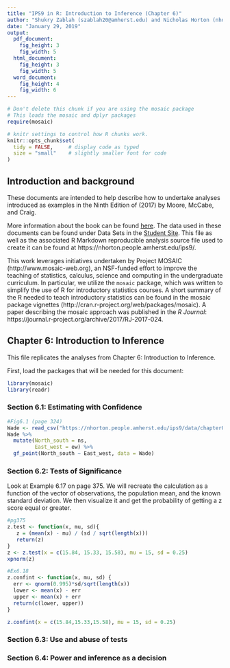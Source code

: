 ```yaml
---
title: "IPS9 in R: Introduction to Inference (Chapter 6)"
author: "Shukry Zablah (szablah20@amherst.edu) and Nicholas Horton (nhorton@amherst.edu)"
date: "January 29, 2019"
output: 
  pdf_document:
    fig_height: 3
    fig_width: 5
  html_document:
    fig_height: 3
    fig_width: 5
  word_document:
    fig_height: 4
    fig_width: 6
---
```



```r
# Don't delete this chunk if you are using the mosaic package
# This loads the mosaic and dplyr packages
require(mosaic)
```

```r
# knitr settings to control how R chunks work.
knitr::opts_chunk$set(
  tidy = FALSE,     # display code as typed
  size = "small"    # slightly smaller font for code
)
```

## Introduction and background 

These documents are intended to help describe how to undertake analyses introduced 
as examples in the Ninth Edition of \emph{Introduction to the Practice of Statistics} (2017) by Moore, McCabe, and Craig.

More information about the book can be found [here](https://macmillanlearning.com/Catalog/product/introductiontothepracticeofstatistics-ninthedition-moore).
The data used in these documents can be found under Data Sets in the [Student Site](https://www.macmillanlearning.com/catalog/studentresources/ips9e?_ga=2.29224888.526668012.1531487989-1209447309.1529940008#). This
file as well as the associated R Markdown reproducible analysis source file used to create it can be found at https://nhorton.people.amherst.edu/ips9/.

This work leverages initiatives undertaken by Project MOSAIC (http://www.mosaic-web.org), an NSF-funded effort to improve the teaching of statistics, calculus, science and computing in the undergraduate curriculum. In particular, we utilize the `mosaic` package, which was written to simplify the use of R for introductory statistics courses. A short summary of the R needed to teach introductory statistics can be found in the mosaic package vignettes (http://cran.r-project.org/web/packages/mosaic).  A paper describing the mosaic approach was published in the *R Journal*: https://journal.r-project.org/archive/2017/RJ-2017-024.
  
## Chapter 6: Introduction to Inference
This file replicates the analyses from Chapter 6: Introduction to Inference. 

First, load the packages that will be needed for this document: 
```r
library(mosaic)
library(readr)
```

### Section 6.1: Estimating with Confidence 

```r
#Fig6.1 (page 324)
Wade <- read_csv("https://nhorton.people.amherst.edu/ips9/data/chapter06/EG06-01WADE.csv")
Wade %>% 
  mutate(North_south = ns,
         East_west = ew) %>%
  gf_point(North_south ~ East_west, data = Wade)
```

### Section 6.2: Tests of Significance

Look at Example 6.17 on page 375. We will recreate the calculation as a function of the vector of observations, the population mean, and the known standard deviation. We then visualize it and get the probability of getting a z score equal or greater. 

```r
#pg375
z.test <- function(x, mu, sd){
   z = (mean(x) - mu) / (sd / sqrt(length(x)))
   return(z)
}
z <- z.test(x = c(15.84, 15.33, 15.58), mu = 15, sd = 0.25)
xpnorm(z)
```

```r
#Ex6.18
z.confint <- function(x, mu, sd) {
  err <- qnorm(0.995)*sd/sqrt(length(x))
  lower <- mean(x) - err
  upper <- mean(x) + err
  return(c(lower, upper))
}

z.confint(x = c(15.84,15.33,15.58), mu = 15, sd = 0.25)
```

### Section 6.3: Use and abuse of tests
### Section 6.4: Power and inference as a decision
